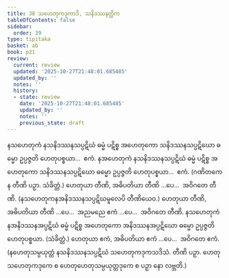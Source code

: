 ```yaml
---
title: 38 သဟေတုကဒုကာဒိ, သနိဒဿနတ္တိက
tableOfContents: false
sidebar:
  order: 39
type: tipitaka
basket: ab
book: p21
review:
  current: review
  updated: '2025-10-27T21:48:01.685485'
  updated_by: ''
  notes: ''
  history:
  - state: review
    date: '2025-10-27T21:48:01.685485'
    updated_by: ''
    notes: ''
    previous_state: draft
---
```



<ReviewStatus review={frontmatter.review} showDetails={true} />

<HypothesisAnnotation frontmatter={frontmatter} />

<DynamicBreadcrumb />

<Division number="86" book="p21" e="ch" v="40" p="365">

<Paragraph number="211" book="p21">
နသဟေတုကံ နသနိဒဿနသပ္ပဋိဃံ ဓမ္မံ ပဋိစ္စ အဟေတုကော သနိဒဿနသပ္ပဋိဃော ဓမ္မော ဥပ္ပဇ္ဇတိ ဟေတုပစ္စယာ…  ဧကံ.
</Paragraph>

<Paragraph number="212" book="p21">
နအဟေတုကံ နသနိဒဿနသပ္ပဋိဃံ ဓမ္မံ ပဋိစ္စ အဟေတုကော သနိဒဿနသပ္ပဋိဃော ဓမ္မော ဥပ္ပဇ္ဇတိ ဟေတုပစ္စယာ…  ဧကံ. (ဂဏိတကေန တီဏိ ပဉှာ. သံခိတ္တံ.) ဟေတုယာ တီဏိ, အဓိပတိယာ တီဏိ …ပေ…  အဝိဂတေ တီဏိ.
</Paragraph>

<Paragraph number="213" book="p21">
(နသဟေတုကနအနိဒဿနသပ္ပဋိဃမူလေပိ တီဏိယေဝ.) ဟေတုယာ တီဏိ, အဓိပတိယာ တီဏိ …ပေ…  အညမညေ ဧကံ …ပေ…  အဝိဂတေ တီဏိ.
</Paragraph>

<Paragraph number="214" book="p21">
နသဟေတုကံ နအနိဒဿနအပ္ပဋိဃံ ဓမ္မံ ပဋိစ္စ အဟေတုကော အနိဒဿနအပ္ပဋိဃော ဓမ္မော ဥပ္ပဇ္ဇတိ ဟေတုပစ္စယာ. (သံခိတ္တံ.) ဟေတုယာ ဧကံ, အဓိပတိယာ ဧကံ …ပေ…  အဝိဂတေ ဧကံ.
</Paragraph>

<Paragraph number="215" book="p21">
(နဟေတုသမ္ပယုတ္တံ နသနိဒဿနသပ္ပဋိဃံ သဟေတုကဒုကသဒိသံ. တီဏိ ပဉှာ. ဟေတုသဟေတုကဒုကေ စ ဟေတုဟေတုသမ္ပယုတ္တဒုကေ စ ပဉှာ နော လဗ္ဘတိ.)
</Paragraph>
</Division>